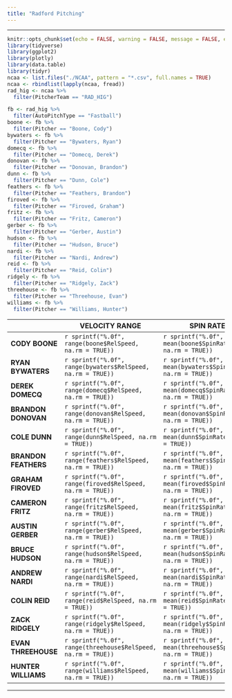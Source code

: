 ```yaml
---
title: "Radford Pitching"
---
```


<hr>

```r
knitr::opts_chunk$set(echo = FALSE, warning = FALSE, message = FALSE, error = FALSE)
library(tidyverse)
library(ggplot2)
library(plotly)
library(data.table)
library(tidyr)
ncaa <- list.files("./NCAA", pattern = "*.csv", full.names = TRUE)
ncaa <- rbindlist(lapply(ncaa, fread))
rad_hig <- ncaa %>%
  filter(PitcherTeam == "RAD_HIG")
```

```r
fb <- rad_hig %>%
  filter(AutoPitchType == "Fastball")
boone <- fb %>%
  filter(Pitcher == "Boone, Cody")
bywaters <- fb %>%
  filter(Pitcher == "Bywaters, Ryan")
domecq <- fb %>%
  filter(Pitcher == "Domecq, Derek")
donovan <- fb %>%
  filter(Pitcher == "Donovan, Brandon")
dunn <- fb %>%
  filter(Pitcher == "Dunn, Cole")
feathers <- fb %>%
  filter(Pitcher == "Feathers, Brandon")
firoved <- fb %>%
  filter(Pitcher == "Firoved, Graham")
fritz <- fb %>%
  filter(Pitcher == "Fritz, Cameron")
gerber <- fb %>%
  filter(Pitcher == "Gerber, Austin")
hudson <- fb %>%
  filter(Pitcher == "Hudson, Bruce")
nardi <- fb %>%
  filter(Pitcher == "Nardi, Andrew")
reid <- fb %>%
  filter(Pitcher == "Reid, Colin")
ridgely <- fb %>%
  filter(Pitcher == "Ridgely, Zack")
threehouse <- fb %>%
  filter(Pitcher == "Threehouse, Evan")
williams <- fb %>%
  filter(Pitcher == "Williams, Hunter")
```

|| **VELOCITY RANGE** | **SPIN RATE**
- |       -      |      - 
**CODY BOONE** | `r sprintf("%.0f", range(boone$RelSpeed, na.rm = TRUE))` | `r sprintf("%.0f", mean(boone$SpinRate, na.rm = TRUE))`
**RYAN BYWATERS** | `r sprintf("%.0f", range(bywaters$RelSpeed, na.rm = TRUE))` | `r sprintf("%.0f", mean(bywaters$SpinRate, na.rm = TRUE))`
**DEREK DOMECQ** | `r sprintf("%.0f", range(domecq$RelSpeed, na.rm = TRUE))` | `r sprintf("%.0f", mean(domecq$SpinRate, na.rm = TRUE))`
**BRANDON DONOVAN** | `r sprintf("%.0f", range(donovan$RelSpeed, na.rm = TRUE))` | `r sprintf("%.0f", mean(donovan$SpinRate, na.rm = TRUE))`
**COLE DUNN** | `r sprintf("%.0f", range(dunn$RelSpeed, na.rm = TRUE))` | `r sprintf("%.0f", mean(dunn$SpinRate, na.rm = TRUE))`
**BRANDON FEATHERS** | `r sprintf("%.0f", range(feathers$RelSpeed, na.rm = TRUE))` | `r sprintf("%.0f", mean(feathers$SpinRate, na.rm = TRUE))`
**GRAHAM FIROVED** | `r sprintf("%.0f", range(firoved$RelSpeed, na.rm = TRUE))` | `r sprintf("%.0f", mean(firoved$SpinRate, na.rm = TRUE))`
**CAMERON FRITZ** | `r sprintf("%.0f", range(fritz$RelSpeed, na.rm = TRUE))` | `r sprintf("%.0f", mean(fritz$SpinRate, na.rm = TRUE))`
**AUSTIN GERBER** | `r sprintf("%.0f", range(gerber$RelSpeed, na.rm = TRUE))` | `r sprintf("%.0f", mean(gerber$SpinRate, na.rm = TRUE))`
**BRUCE HUDSON** | `r sprintf("%.0f", range(hudson$RelSpeed, na.rm = TRUE))` | `r sprintf("%.0f", mean(hudson$SpinRate, na.rm = TRUE))`
**ANDREW NARDI** | `r sprintf("%.0f", range(nardi$RelSpeed, na.rm = TRUE))` | `r sprintf("%.0f", mean(nardi$SpinRate, na.rm = TRUE))`
**COLIN REID** | `r sprintf("%.0f", range(reid$RelSpeed, na.rm = TRUE))` | `r sprintf("%.0f", mean(reid$SpinRate, na.rm = TRUE))`
**ZACK RIDGELY** | `r sprintf("%.0f", range(ridgely$RelSpeed, na.rm = TRUE))` | `r sprintf("%.0f", mean(ridgely$SpinRate, na.rm = TRUE))`
**EVAN THREEHOUSE** | `r sprintf("%.0f", range(threehouse$RelSpeed, na.rm = TRUE))` | `r sprintf("%.0f", mean(threehouse$SpinRate, na.rm = TRUE))`
**HUNTER WILLIAMS** | `r sprintf("%.0f", range(williams$RelSpeed, na.rm = TRUE))` | `r sprintf("%.0f", mean(williams$SpinRate, na.rm = TRUE))`

<hr>
